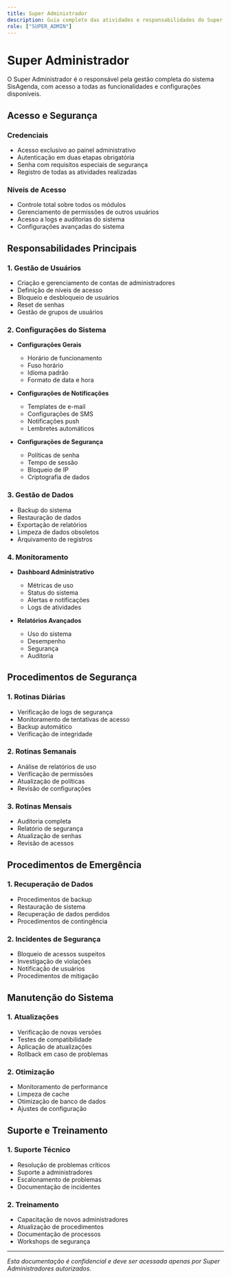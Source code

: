 ```yaml
---
title: Super Administrador
description: Guia completo das atividades e responsabilidades do Super Administrador do SisAgenda
role: ["SUPER_ADMIN"]
---
```


# Super Administrador

O Super Administrador é o responsável pela gestão completa do sistema SisAgenda, com acesso a todas as funcionalidades e configurações disponíveis.

## Acesso e Segurança

### Credenciais

- Acesso exclusivo ao painel administrativo
- Autenticação em duas etapas obrigatória
- Senha com requisitos especiais de segurança
- Registro de todas as atividades realizadas

### Níveis de Acesso

- Controle total sobre todos os módulos
- Gerenciamento de permissões de outros usuários
- Acesso a logs e auditorias do sistema
- Configurações avançadas do sistema

## Responsabilidades Principais

### 1. Gestão de Usuários

- Criação e gerenciamento de contas de administradores
- Definição de níveis de acesso
- Bloqueio e desbloqueio de usuários
- Reset de senhas
- Gestão de grupos de usuários

### 2. Configurações do Sistema

- **Configurações Gerais**

  - Horário de funcionamento
  - Fuso horário
  - Idioma padrão
  - Formato de data e hora

- **Configurações de Notificações**

  - Templates de e-mail
  - Configurações de SMS
  - Notificações push
  - Lembretes automáticos

- **Configurações de Segurança**
  - Políticas de senha
  - Tempo de sessão
  - Bloqueio de IP
  - Criptografia de dados

### 3. Gestão de Dados

- Backup do sistema
- Restauração de dados
- Exportação de relatórios
- Limpeza de dados obsoletos
- Arquivamento de registros

### 4. Monitoramento

- **Dashboard Administrativo**

  - Métricas de uso
  - Status do sistema
  - Alertas e notificações
  - Logs de atividades

- **Relatórios Avançados**
  - Uso do sistema
  - Desempenho
  - Segurança
  - Auditoria

## Procedimentos de Segurança

### 1. Rotinas Diárias

- Verificação de logs de segurança
- Monitoramento de tentativas de acesso
- Backup automático
- Verificação de integridade

### 2. Rotinas Semanais

- Análise de relatórios de uso
- Verificação de permissões
- Atualização de políticas
- Revisão de configurações

### 3. Rotinas Mensais

- Auditoria completa
- Relatório de segurança
- Atualização de senhas
- Revisão de acessos

## Procedimentos de Emergência

### 1. Recuperação de Dados

- Procedimentos de backup
- Restauração de sistema
- Recuperação de dados perdidos
- Procedimentos de contingência

### 2. Incidentes de Segurança

- Bloqueio de acessos suspeitos
- Investigação de violações
- Notificação de usuários
- Procedimentos de mitigação

## Manutenção do Sistema

### 1. Atualizações

- Verificação de novas versões
- Testes de compatibilidade
- Aplicação de atualizações
- Rollback em caso de problemas

### 2. Otimização

- Monitoramento de performance
- Limpeza de cache
- Otimização de banco de dados
- Ajustes de configuração

## Suporte e Treinamento

### 1. Suporte Técnico

- Resolução de problemas críticos
- Suporte a administradores
- Escalonamento de problemas
- Documentação de incidentes

### 2. Treinamento

- Capacitação de novos administradores
- Atualização de procedimentos
- Documentação de processos
- Workshops de segurança

---

_Esta documentação é confidencial e deve ser acessada apenas por Super Administradores autorizados._
